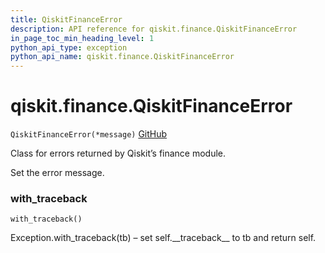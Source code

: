 ```yaml
---
title: QiskitFinanceError
description: API reference for qiskit.finance.QiskitFinanceError
in_page_toc_min_heading_level: 1
python_api_type: exception
python_api_name: qiskit.finance.QiskitFinanceError
---
```


# qiskit.finance.QiskitFinanceError

<span id="qiskit.finance.QiskitFinanceError" />

`QiskitFinanceError(*message)` [GitHub](https://github.com/qiskit-community/qiskit-aqua/tree/stable/0.9/qiskit/finance/exceptions.py "view source code")

Class for errors returned by Qiskit’s finance module.

Set the error message.

### with\_traceback

<span id="qiskit.finance.QiskitFinanceError.with_traceback" />

`with_traceback()`

Exception.with\_traceback(tb) – set self.\_\_traceback\_\_ to tb and return self.

